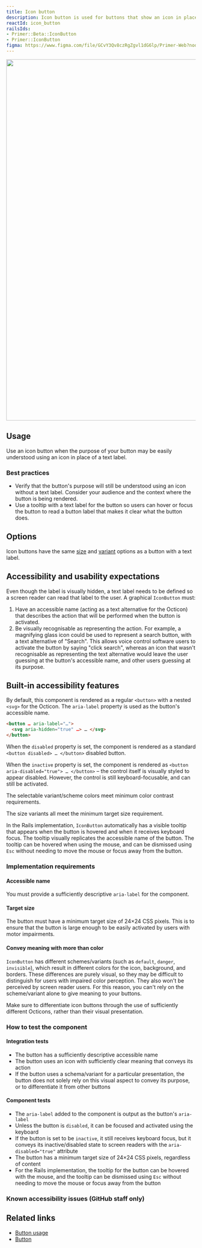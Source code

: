 ```yaml
---
title: Icon button
description: Icon button is used for buttons that show an icon in place of a text label.
reactId: icon_button
railsIds:
- Primer::Beta::IconButton
- Primer::IconButton
figma: https://www.figma.com/file/GCvY3Qv8czRgZgvl1dG6lp/Primer-Web?node-id=14919%3A49961&t=aWZ6bMYEtFusbdzZ-1
---
```



<img
  role="presentation"
  width="960"
  src="https://user-images.githubusercontent.com/2313998/226466889-81266a65-6099-457f-9770-99e4c3a0d712.png"
/>

## Usage

Use an icon button when the purpose of your button may be easily understood using an icon in place of a text label.

### Best practices

- Verify that the button's purpose will still be understood using an icon without a text label. Consider your audience and the context where the button is being rendered.
- Use a tooltip with a text label for the button so users can hover or focus the button to read a button label that makes it clear what the button does.

## Options

Icon buttons have the same [size](/components/button#sizing-and-spacing) and [variant](/components/button#color) options as a button with a text label.

## Accessibility and usability expectations

Even though the label is visually hidden, a text label needs to be defined so a screen reader can read that label to the user. A graphical `IconButton` must:

1. Have an accessible name (acting as a text alternative for the Octicon) that describes the action that will be performed when the button is activated.
2. Be visually recognisable as representing the action. For example, a magnifying glass icon could be used to represent a search button, with a text alternative of "Search". This allows voice control software users to activate the button by saying "click search", whereas an icon that wasn't recognisable as representing the text alternative would leave the user guessing at the button's accessible name, and other users guessing at its purpose.

## Built-in accessibility features

By default, this component is rendered as a regular `<button>` with a nested `<svg>` for the Octicon. The `aria-label` property is used as the button's accessible name.

```html
<button … aria-label="…">
  <svg aria-hidden="true" …> … </svg>
</button>
```

When the `disabled` property is set, the component is rendered as a standard `<button disabled> … </button>` disabled button.

When the `inactive` property is set, the component is rendered as `<button aria-disabled="true"> … </button>` – the control itself is visually styled to appear disabled. However, the control is still keyboard-focusable, and can still be activated.

The selectable variant/scheme colors meet minimum color contrast requirements.

The size variants all meet the minimum target size requirement.

In the Rails implementation, `IconButton` automatically has a visible tooltip that appears when the button is hovered and when it receives keyboard focus. The tooltip visually replicates the accessible name of the button. The tooltip can be hovered when using the mouse, and can be dismissed using `Esc` without needing to move the mouse or focus away from the button.

### Implementation requirements

#### Accessible name

You must provide a sufficiently descriptive `aria-label` for the component.

#### Target size

The button must have a minimum target size of 24×24 CSS pixels. This is to ensure that the button is large enough to be easily activated by users with motor impairments.

#### Convey meaning with more than color

`IconButton` has different schemes/variants (such as `default`, `danger`, `invisible`), which result in different colors for the icon, background, and borders. These differences are purely visual, so they may be difficult to distinguish for users with impaired color perception. They also won't be perceived by screen reader users. For this reason, you can't rely on the scheme/variant alone to give meaning to your buttons. 

Make sure to differentiate icon buttons through the use of sufficiently different Octicons, rather than their visual presentation.

### How to test the component

#### Integration tests

- The button has a sufficiently descriptive accessible name
- The button uses an icon with sufficiently clear meaning that conveys its action
- If the button uses a schema/variant for a particular presentation, the button does not solely rely on this visual aspect to convey its purpose, or to differentiate it from other buttons

#### Component tests

- The `aria-label` added to the component is output as the button's `aria-label`
- Unless the button is `disabled`, it can be focused and activated using the keyboard
- If the button is set to be `inactive`, it still receives keyboard focus, but it conveys its inactive/disabled state to screen readers with the `aria-disabled="true"` attribute
- The button has a minimum target size of 24×24 CSS pixels, regardless of content
- For the Rails implementation, the tooltip for the button can be hovered with the mouse, and the tooltip can be dismissed using `Esc` without needing to move the mouse or focus away from the button

### Known accessibility issues (GitHub staff only)

 <AccessibilityLink label="IconButton"/>

## Related links

<!-- TODO: link to Tooltip once it's merged -->

- [Button usage](/ui-patterns/button-usage)
- [Button](/components/button)
